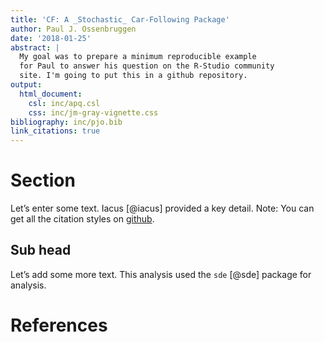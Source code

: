 ```yaml
---
title: 'CF: A _Stochastic_ Car-Following Package'
author: Paul J. Ossenbruggen
date: '2018-01-25'
abstract: |
  My goal was to prepare a minimum reproducible example
  for Paul to answer his question on the R-Studio community
  site. I'm going to put this in a github repository.
output: 
  html_document:
    csl: inc/apq.csl
    css: inc/jm-gray-vignette.css
bibliography: inc/pjo.bib
link_citations: true
---
```


# Section

Let's enter some text. Iacus [@iacus] provided a key detail.
Note: You can get all the citation styles on
[github](https://github.com/citation-style-language/styles.git).

## Sub head

Let's add some more text.  This analysis used the `sde` [@sde]
package for analysis.

# References

